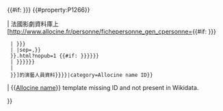 {{#if: {{{1|{{{id<includeonly>|</includeonly>}}}}}} {{#property:P1266}}

| 法國{{tsl|fr|Allociné}}影劇資料庫上[http://www.allocine.fr/personne/fichepersonne_gen_cpersonne={{#if: {{{1|{{{id<includeonly>|</includeonly>}}}}}}
  | {{{1|{{{id}}}}}}
  | {{First word|1={{#property:P1266}}|sep=,}}
  }}.html?nopub=1 {{#if: {{{2|{{{nom|{{{name<includeonly>|</includeonly>}}}}}}}}}
  | {{{2|{{{nom|{{{name}}}}}}}}}
  | {{PAGENAMEBASE}}
  }}]的演藝人員資料{{fr}}<includeonly>{{EditAtWikidata|pid=P1266|{{{1|{{{id|}}}}}}}}{{WikidataCheck|property=P1266|value={{{1|{{{id|}}}}}}|category=Allocine name ID}}</includeonly>

| <span class="error">&#123;&#123;[[Template:Allocine name|Allocine name]]&#125;&#125; template missing ID and not present in Wikidata.</span>

}}
<noinclude>
{{Documentation}}<!-- Métadonnées (catégories, interwikis, …) en sous-page de documentation -->
</noinclude>